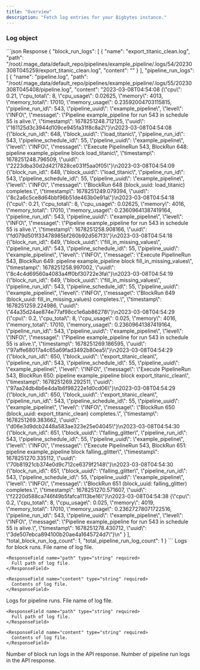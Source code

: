 ```yaml
---
title: "Overview"
description: "Fetch log entries for your Bigbytes instance."
---
```


### Log object

<ResponseExample>
```json Response
{
  "block_run_logs": [
    {
      "name": "export_titanic_clean.log",
      "path": "/root/.mage_data/default_repo/pipelines/example_pipeline/.logs/54/20230308T045259/export_titanic_clean.log",
      "content": ""
    }
  ],
  "pipeline_run_logs": [
    {
      "name": "pipeline.log",
      "path": "/root/.mage_data/default_repo/pipelines/example_pipeline/.logs/55/20230308T045408/pipeline.log",
      "content": "2023-03-08T04:54:08 {\"cpu\": 0.21, \"cpu_total\": 8, \"cpu_usage\": 0.02625, \"memory\": 4013, \"memory_total\": 17010, \"memory_usage\": 0.23592004703115815, \"pipeline_run_id\": 543, \"pipeline_uuid\": \"example_pipeline\", \"level\": \"INFO\", \"message\": \"Pipeline example_pipeline for run 543 in schedule 55 is alive.\", \"timestamp\": 1678251248.712125, \"uuid\": \"161125d3c3944d109ce945fa31f8c8a2\"}\n2023-03-08T04:54:08 {\"block_run_id\": 648, \"block_uuid\": \"load_titanic\", \"pipeline_run_id\": 543, \"pipeline_schedule_id\": 55, \"pipeline_uuid\": \"example_pipeline\", \"level\": \"INFO\", \"message\": \"Execute PipelineRun 543, BlockRun 648: pipeline example_pipeline block load_titanic\", \"timestamp\": 1678251248.796509, \"uuid\": \"2223dba30d2d4217828ce031f5aa0f05\"}\n2023-03-08T04:54:09 {\"block_run_id\": 648, \"block_uuid\": \"load_titanic\", \"pipeline_run_id\": 543, \"pipeline_schedule_id\": 55, \"pipeline_uuid\": \"example_pipeline\", \"level\": \"INFO\", \"message\": \"BlockRun 648 (block_uuid: load_titanic) completes.\", \"timestamp\": 1678251249.079394, \"uuid\": \"8c2a6c5ce8d64bbf96b51de463b0e91a\"}\n2023-03-08T04:54:18 {\"cpu\": 0.21, \"cpu_total\": 8, \"cpu_usage\": 0.02625, \"memory\": 4016, \"memory_total\": 17010, \"memory_usage\": 0.23609641387419164, \"pipeline_run_id\": 543, \"pipeline_uuid\": \"example_pipeline\", \"level\": \"INFO\", \"message\": \"Pipeline example_pipeline for run 543 in schedule 55 is alive.\", \"timestamp\": 1678251258.908166, \"uuid\": \"fd079d501f33478985bf260b92d567f3\"}\n2023-03-08T04:54:18 {\"block_run_id\": 649, \"block_uuid\": \"fill_in_missing_values\", \"pipeline_run_id\": 543, \"pipeline_schedule_id\": 55, \"pipeline_uuid\": \"example_pipeline\", \"level\": \"INFO\", \"message\": \"Execute PipelineRun 543, BlockRun 649: pipeline example_pipeline block fill_in_missing_values\", \"timestamp\": 1678251258.997002, \"uuid\": \"8c4c4d69560a4083a4ff0bf30722e3fa\"}\n2023-03-08T04:54:19 {\"block_run_id\": 649, \"block_uuid\": \"fill_in_missing_values\", \"pipeline_run_id\": 543, \"pipeline_schedule_id\": 55, \"pipeline_uuid\": \"example_pipeline\", \"level\": \"INFO\", \"message\": \"BlockRun 649 (block_uuid: fill_in_missing_values) completes.\", \"timestamp\": 1678251259.224986, \"uuid\": \"44a35d24ae874e77af98cc1e6ab86278\"}\n2023-03-08T04:54:29 {\"cpu\": 0.2, \"cpu_total\": 8, \"cpu_usage\": 0.025, \"memory\": 4016, \"memory_total\": 17010, \"memory_usage\": 0.23609641387419164, \"pipeline_run_id\": 543, \"pipeline_uuid\": \"example_pipeline\", \"level\": \"INFO\", \"message\": \"Pipeline example_pipeline for run 543 in schedule 55 is alive.\", \"timestamp\": 1678251269.186595, \"uuid\": \"97affe68017a4c65a69fad3492b80ea5\"}\n2023-03-08T04:54:29 {\"block_run_id\": 650, \"block_uuid\": \"export_titanic_clean\", \"pipeline_run_id\": 543, \"pipeline_schedule_id\": 55, \"pipeline_uuid\": \"example_pipeline\", \"level\": \"INFO\", \"message\": \"Execute PipelineRun 543, BlockRun 650: pipeline example_pipeline block export_titanic_clean\", \"timestamp\": 1678251269.292511, \"uuid\": \"97aa24db4b6e4da1b6f98222e1d0cd06\"}\n2023-03-08T04:54:29 {\"block_run_id\": 650, \"block_uuid\": \"export_titanic_clean\", \"pipeline_run_id\": 543, \"pipeline_schedule_id\": 55, \"pipeline_uuid\": \"example_pipeline\", \"level\": \"INFO\", \"message\": \"BlockRun 650 (block_uuid: export_titanic_clean) completes.\", \"timestamp\": 1678251269.383662, \"uuid\": \"d06e3d9dcb2448a583ae323e25e04045\"}\n2023-03-08T04:54:30 {\"block_run_id\": 651, \"block_uuid\": \"falling_glitter\", \"pipeline_run_id\": 543, \"pipeline_schedule_id\": 55, \"pipeline_uuid\": \"example_pipeline\", \"level\": \"INFO\", \"message\": \"Execute PipelineRun 543, BlockRun 651: pipeline example_pipeline block falling_glitter\", \"timestamp\": 1678251270.335112, \"uuid\": \"70b81921cb374e0d9c712ce6379f2148\"}\n2023-03-08T04:54:30 {\"block_run_id\": 651, \"block_uuid\": \"falling_glitter\", \"pipeline_run_id\": 543, \"pipeline_schedule_id\": 55, \"pipeline_uuid\": \"example_pipeline\", \"level\": \"INFO\", \"message\": \"BlockRun 651 (block_uuid: falling_glitter) completes.\", \"timestamp\": 1678251270.571607, \"uuid\": \"f2220d588ca746f49b5fafca1113be16\"}\n2023-03-08T04:54:38 {\"cpu\": 0.2, \"cpu_total\": 8, \"cpu_usage\": 0.025, \"memory\": 4019, \"memory_total\": 17010, \"memory_usage\": 0.23627278071722516, \"pipeline_run_id\": 543, \"pipeline_uuid\": \"example_pipeline\", \"level\": \"INFO\", \"message\": \"Pipeline example_pipeline for run 543 in schedule 55 is alive.\", \"timestamp\": 1678251278.430712, \"uuid\": \"3de507ebca894100b20ae4a1645724d7\"}\n"
    }
  ],
  "total_block_run_log_count": 1,
  "total_pipeline_run_log_count": 1
}
```
</ResponseExample>

<ResponseField name="block_run_logs" type="array of objects" required>
  Logs for block runs.

  <Expandable title="properties" defaultOpen="true">
    <ResponseField name="name" type="string" required>
      File name of log file.
    </ResponseField>

    <ResponseField name="path" type="string" required>
      Full path of log file.
    </ResponseField>

    <ResponseField name="content" type="string" required>
      Contents of log file.
    </ResponseField>
  </Expandable>
</ResponseField>

<ResponseField name="pipeline_run_logs" type="array of objects" required>
  Logs for pipeline runs.

  <Expandable title="properties" defaultOpen="true">
    <ResponseField name="name" type="string" required>
      File name of log file.
    </ResponseField>

    <ResponseField name="path" type="string" required>
      Full path of log file.
    </ResponseField>

    <ResponseField name="content" type="string" required>
      Contents of log file.
    </ResponseField>
  </Expandable>
</ResponseField>

<ResponseField name="total_block_run_log_count" type="integer" required>
  Number of block run logs in the API response.
</ResponseField>

<ResponseField name="total_pipeline_run_log_count" type="integer" required>
  Number of pipeline run logs in the API response.
</ResponseField>

